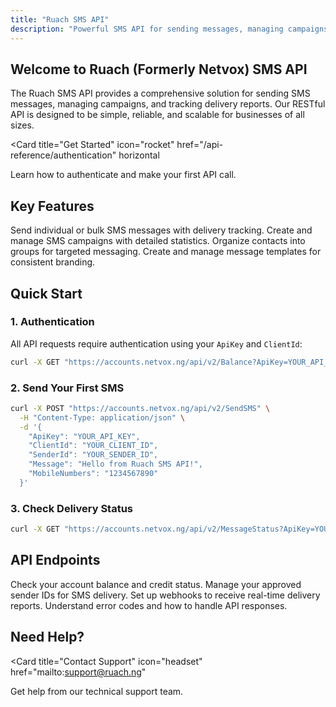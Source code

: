 ```yaml
---
title: "Ruach SMS API"
description: "Powerful SMS API for sending messages, managing campaigns, and tracking delivery reports"
---
```


## Welcome to Ruach (Formerly Netvox) SMS API

The Ruach SMS API provides a comprehensive solution for sending SMS messages, managing campaigns, and tracking delivery reports. Our RESTful API is designed to be simple, reliable, and scalable for businesses of all sizes.

<Card
  title="Get Started"
  icon="rocket"
  href="/api-reference/authentication"
  horizontal
>
  Learn how to authenticate and make your first API call.
</Card>

## Key Features

<Columns cols={2}>
  <Card
    title="Send SMS Messages"
    icon="message"
    href="/api-reference/sms/send-sms-post"
  >
    Send individual or bulk SMS messages with delivery tracking.
  </Card>
  <Card
    title="Campaign Management"
    icon="chart-line"
    href="/api-reference/campaigns/get-campaigns"
  >
    Create and manage SMS campaigns with detailed statistics.
  </Card>
  <Card
    title="Group Management"
    icon="users"
    href="/api-reference/groups/get-groups"
  >
    Organize contacts into groups for targeted messaging.
  </Card>
  <Card
    title="Template System"
    icon="file-text"
    href="/api-reference/templates/get-templates"
  >
    Create and manage message templates for consistent branding.
  </Card>
</Columns>

## Quick Start

### 1. Authentication

All API requests require authentication using your `ApiKey` and `ClientId`:

```bash
curl -X GET "https://accounts.netvox.ng/api/v2/Balance?ApiKey=YOUR_API_KEY&ClientId=YOUR_CLIENT_ID"
```

### 2. Send Your First SMS

```bash
curl -X POST "https://accounts.netvox.ng/api/v2/SendSMS" \
  -H "Content-Type: application/json" \
  -d '{
    "ApiKey": "YOUR_API_KEY",
    "ClientId": "YOUR_CLIENT_ID",
    "SenderId": "YOUR_SENDER_ID",
    "Message": "Hello from Ruach SMS API!",
    "MobileNumbers": "1234567890"
  }'
```

### 3. Check Delivery Status

```bash
curl -X GET "https://accounts.netvox.ng/api/v2/MessageStatus?ApiKey=YOUR_API_KEY&ClientId=YOUR_CLIENT_ID&MessageId=MESSAGE_ID"
```

## API Endpoints

<Columns cols={2}>
  <Card
    title="Credit Balance"
    icon="wallet"
    href="/api-reference/credit-balance"
  >
    Check your account balance and credit status.
  </Card>
  <Card
    title="Sender ID Management"
    icon="id-card"
    href="/api-reference/sender-ids/get-sender-ids"
  >
    Manage your approved sender IDs for SMS delivery.
  </Card>
  <Card
    title="Delivery Reports"
    icon="chart-bar"
    href="/api-reference/webhooks/delivery-reports"
  >
    Set up webhooks to receive real-time delivery reports.
  </Card>
  <Card
    title="Error Handling"
    icon="exclamation-triangle"
    href="/api-reference/error-codes"
  >
    Understand error codes and how to handle API responses.
  </Card>
</Columns>

## Need Help?

<Card
  title="Contact Support"
  icon="headset"
  href="mailto:support@ruach.ng"
>
  Get help from our technical support team.
</Card>
